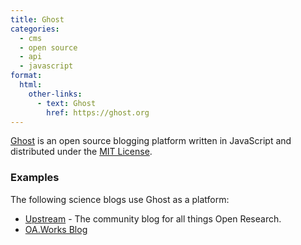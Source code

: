 ```yaml
---
title: Ghost
categories:
  - cms
  - open source
  - api
  - javascript
format:
  html:
    other-links:
      - text: Ghost
        href: https://ghost.org
---
```


[Ghost](https://ghost.org) is an open source blogging platform written in JavaScript and distributed under the [MIT License](https://opensource.org/license/mit/).

### Examples

The following science blogs use Ghost as a platform:

* [Upstream](https://upstream.force11.org) - The community blog for all things Open Research.
* [OA.Works Blog](https://blog.oa.works/)
